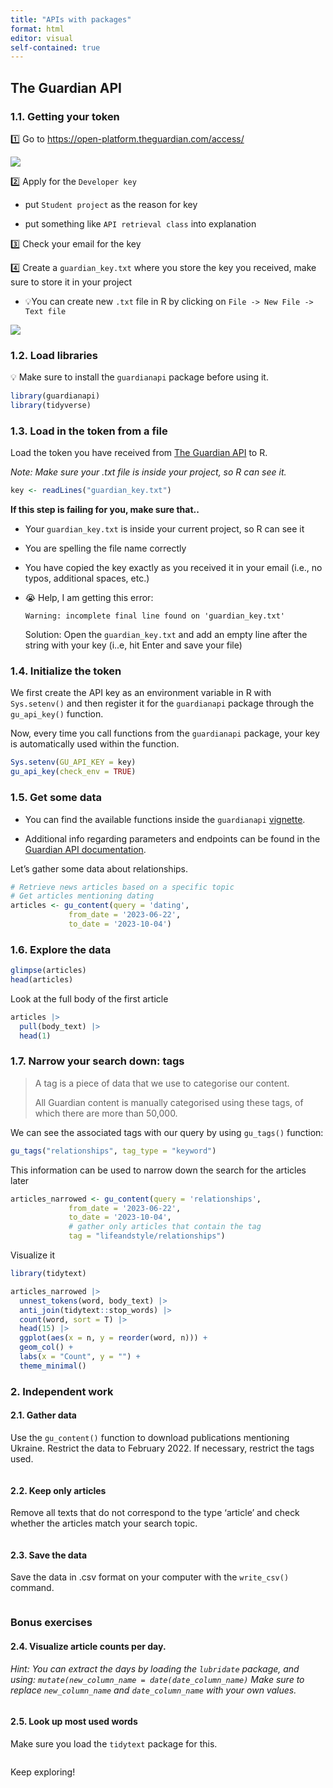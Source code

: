 ```yaml
---
title: "APIs with packages"
format: html
editor: visual
self-contained: true
---
```


## The Guardian API

### 1.1. Getting your token

1️⃣ Go to <https://open-platform.theguardian.com/access/>

![](../img/guardian_token_access.png)

2️⃣ Apply for the `Developer key`

-   put `Student project` as the reason for key

-   put something like `API retrieval class` into explanation

3️⃣ Check your email for the key

4️⃣ Create a `guardian_key.txt` where you store the key you received, make sure to store it in your project

-   💡You can create new `.txt` file in R by clicking on `File -> New File -> Text file`

![](../img/guardian_key.png)

### 1.2. Load libraries

💡 Make sure to install the `guardianapi` package before using it.

```r
library(guardianapi)
library(tidyverse)
```

### 1.3. Load in the token from a file

Load the token you have received from [The Guardian API](https://open-platform.theguardian.com/access/) to R.

*Note: Make sure your .txt file is inside your project, so R can see it.*

```r
key <- readLines("guardian_key.txt")
```

**If this step is failing for you, make sure that..**

-   Your `guardian_key.txt` is inside your current project, so R can see it

-   You are spelling the file name correctly

-   You have copied the key exactly as you received it in your email (i.e., no typos, additional spaces, etc.)

-   😭 Help, I am getting this error:

    ```         
    Warning: incomplete final line found on 'guardian_key.txt'
    ```

    Solution: Open the `guardian_key.txt` and add an empty line after the string with your key (i..e, hit Enter and save your file)

### 1.4. Initialize the token

We first create the API key as an environment variable in R with `Sys.setenv()` and then register it for the `guardianapi` package through the `gu_api_key()` function.

Now, every time you call functions from the `guardianapi` package, your key is automatically used within the function.

```r
Sys.setenv(GU_API_KEY = key)
gu_api_key(check_env = TRUE) 
```

### 1.5. Get some data

-   You can find the available functions inside the `guardianapi` [vignette](https://cran.r-project.org/web/packages/guardianapi/guardianapi.pdf).

-   Additional info regarding parameters and endpoints can be found in the [Guardian API documentation](https://open-platform.theguardian.com/documentation/).

Let's gather some data about relationships.

```r
# Retrieve news articles based on a specific topic
# Get articles mentioning dating
articles <- gu_content(query = 'dating',
             from_date = '2023-06-22', 
             to_date = '2023-10-04')  

```

### 1.6. Explore the data

```r
glimpse(articles)
head(articles)
```

Look at the full body of the first article

```r
articles |> 
  pull(body_text) |> 
  head(1)
```

### 1.7. Narrow your search down: tags

> A tag is a piece of data that we use to categorise our content.
>
> All Guardian content is manually categorised using these tags, of which there are more than 50,000.

We can see the associated tags with our query by using `gu_tags()` function:

```r
gu_tags("relationships", tag_type = "keyword")
```

This information can be used to narrow down the search for the articles later

```r
articles_narrowed <- gu_content(query = 'relationships',
             from_date = '2023-06-22', 
             to_date = '2023-10-04',
             # gather only articles that contain the tag 
             tag = "lifeandstyle/relationships")  

```

Visualize it

```r
library(tidytext)

articles_narrowed |>
  unnest_tokens(word, body_text) |>
  anti_join(tidytext::stop_words) |>
  count(word, sort = T) |>
  head(15) |>
  ggplot(aes(x = n, y = reorder(word, n))) +
  geom_col() + 
  labs(x = "Count", y = "") +
  theme_minimal()
```

### 2. Independent work

#### 2.1. Gather data

Use the `gu_content()` function to download publications mentioning Ukraine. Restrict the data to February 2022. If necessary, restrict the tags used.

```r

```

#### 2.2. Keep only articles

Remove all texts that do not correspond to the type 'article' and check whether the articles match your search topic.

```r

```

#### 2.3. Save the data

Save the data in .csv format on your computer with the `write_csv()` command.

```r

```

### Bonus exercises

#### 2.4. Visualize article counts per day.

*Hint: You can extract the days by loading the `lubridate` package, and using: `mutate(new_column_name = date(date_column_name)` Make sure to replace `new_column_name` and `date_column_name` with your own values.*

```r

```

#### 2.5. Look up most used words

Make sure you load the `tidytext` package for this.

```r

```

Keep exploring!
